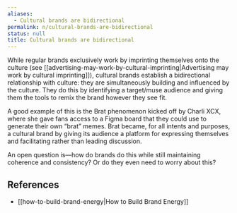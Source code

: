 ```yaml
---
aliases:
  - Cultural brands are bidirectional
permalink: n/cultural-brands-are-bidirectional
status: null
title: Cultural brands are bidirectional
---
```

While regular brands exclusively work by imprinting themselves onto the culture (see [[advertising-may-work-by-cultural-imprinting|Advertising may work by cultural imprinting]]), cultural brands establish a bidirectional relationship with culture: they are simultaneously building and influenced by the culture. They do this by identifying a target/muse audience and giving them the tools to remix the brand however they see fit.

A good example of this is the Brat phenomenon kicked off by Charli XCX, where she gave fans access to a Figma board that they could use to generate their own “brat” memes. Brat became, for all intents and purposes, a cultural brand by giving its audience a platform for expressing themselves and facilitating rather than leading discussion.

An open question is—how do brands do this while still maintaining coherence and consistency? Or do they even need to worry about this?

## References

- [[how-to-build-brand-energy|How to Build Brand Energy]]

